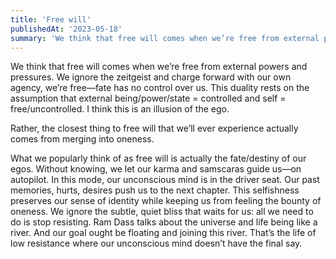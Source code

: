 ```yaml
---
title: 'Free will'
publishedAt: '2023-05-18'
summary: 'We think that free will comes when we’re free from external powers and pressures. We ignore the zeitgeist and charge forward with our own agency...'
---
```


We think that free will comes when we’re free from external powers and pressures. We ignore the zeitgeist and charge forward with our own agency, we’re free—fate has no control over us. This duality rests on the assumption that external being/power/state = controlled and self = free/uncontrolled. I think this is an illusion of the ego.

Rather, the closest thing to free will that we’ll ever experience actually comes from merging into oneness.

What we popularly think of as free will is actually the fate/destiny of our egos. Without knowing, we let our karma and samscaras guide us—on autopilot. In this mode, our unconscious mind is in the driver seat. Our past memories, hurts, desires push us to the next chapter. This selfishness preserves our sense of identity while keeping us from feeling the bounty of oneness. We ignore the subtle, quiet bliss that waits for us: all we need to do is stop resisting. Ram Dass talks about the universe and life being like a river. And our goal ought be floating and joining this river. That’s the life of low resistance where our unconscious mind doesn’t have the final say.